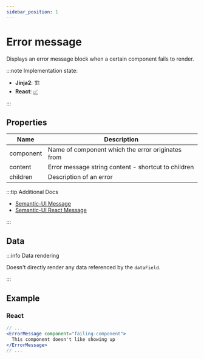 ```yaml
---
sidebar_position: 1
---
```



# Error message

Displays an error message block when a certain component fails to render.

:::note Implementation state:

- **Jinja2**: 🏗
- **React**: [✅](https://github.com/oarepo/react-generative-ui/blob/master/src/components/basic/ErrorMessage.tsx)

:::

## Properties

| Name      | Description                                         |
| --------- | --------------------------------------------------- |
| component | Name of component which the error originates from   |
| content   | Error message string content - shortcut to children |
| children  | Description of an error                             |

:::tip Additional Docs

- [Semantic-UI Message](https://semantic-ui.com/collections/message.html#/definition)
- [Semantic-UI React Message](https://react.semantic-ui.com/collections/message/)

:::

## Data

:::info Data rendering

Doesn't directly render any data referenced by the `dataField`.

:::

## Example

### React

```jsx title=FailingComponent.jsx
// ...
<ErrorMessage component="failing-component">
  This component doesn't like showing up
</ErrorMessage>
// ...
```

